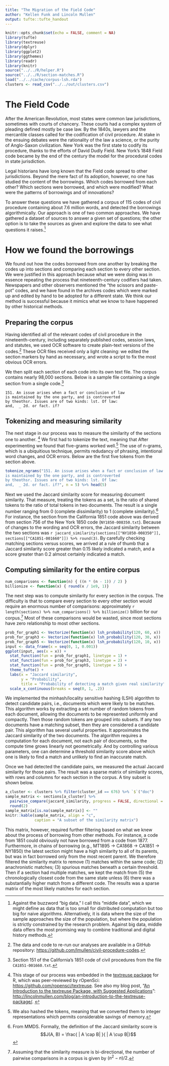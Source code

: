 ```yaml
---
title: "The Migration of the Field Code"
author: "Kellen Funk and Lincoln Mullen"
output: tufte::tufte_handout
---
```


```r
knitr::opts_chunk$set(echo = FALSE, comment = NA)
library(tufte)
library(textreuse)
library(dplyr)
library(ggplot2)
library(ggthemes)
library(readr)
library(knitr)
source("../../R/helper.R")
source("../../R/section-matches.R")
load("../../cache/corpus-lsh.rda")
clusters <- read_csv("../../out/clusters.csv")
```

# The Field Code

After the American Revolution, most states were common law jurisdictions, sometimes with courts of chancery. These courts had a complex system of pleading defined mostly be case law. By the 1840s, lawyers and the mercantile classes called for the codification of civil procedure. At stake in the ensuing debates were the rationality of the law a science, or the purity of Anglo-Saxon civilization. New York was the first state to codify its procedure, thanks to the efforts of David Dudly Field. New York's 1848 Field code became by the end of the century the model for the procedural codes in state jurisdiction.

\begin{figure}
\includegraphics{../aha2016/field-code-states-map.jpeg}
\caption{Field Code states by date of enactment. Many states subsequently revised their codes of civil procedure.}
\end{figure}

Legal historians have long known that the Field code spread to other jurisdictions. Beyond the mere fact of its adoption, however, no one has studied the content of the borrowings. Which codes borrowed from each other? Which sections were borrowed, and which were modified? What were the patterns of borrowings and of innovations? 

To answer these questions we have gathered a corpus of 115 codes of civil procedure containing about 7.6 million words, and detected the borrowings algorithmically. Our approach is one of two common approaches. We have gathered a dataset of sources to answer a given set of questions; the other option is to take the sources as given and explore the data to see what questions it raises.^[Against the buzzword "big data," I call this "middle data", which we might define as data that is too small for distributed computation but too big for naive algorithms. Alternatively, it is data where the size of the sample approaches the size of the population, but where the population is strictly constrained by the research problem. Against big data, middle data offers the most promising way to combine traditional and digital history methods.]

# How we found the borrowings

We found out how the codes borrowed from one another by breaking the codes up into sections and comparing each section to every other section. We were justified in this approach because what we were doing was in essence repeating the process that nineteenth-century codifiers had taken. Newspapers and other observers mentioned the "the scissors and paste-pot " codes, and we have found in the archives codes which were marked up and edited by hand to be adopted for a different state. We think our method is successful because it mimics what we know to have happened by other historical methods.

## Preparing the corpus

Having identified all of the relevant codes of civil procedure in the nineteenth-century, including separately published codes, session laws, and statutes, we used OCR software to create plain-text versions of the codes.^[The data and code to re-run our analyses are available in a GitHub repository: <https://github.com/lmullen/civil-procedure-codes>.] These OCR files received only a light cleaning: we edited the section markers by hand as necessary, and wrote a script to fix the most obvious OCR errors.

We then split each section of each code into its own text file. The corpus contains nearly 98,000 sections. Below is a sample file containing a single section from a single code.^[Section 151 of the California's 1851 code of civil procedures from the file `CA1851-001660.txt`.]

```
151. An issue arises when a fact or conclusion of law 
is maintained by the one party, and is controverted 
by theothsr. Issues are of two kinds: lst. Of law: 
and,  _ 2d. or fact. if?
```

## Tokenizing and measuring similarity

The next stage in our process was to measure the similarity of the sections one to another. ^[This stage of our process was embedded in the [textreuse package](https://github.com/ropensci/textreuse) for R, which was peer-reviewed by rOpenSci: <https://github.com/ropensci/textreuse>.  See also my blog post, "[An Introduction to the textreuse Package, with Suggested Applications](http://lincolnmullen.com/blog/an-introduction-to-the-textreuse-package/)": <http://lincolnmullen.com/blog/an-introduction-to-the-textreuse-package/>. ] We first had to tokenize the text, meaning that  After experimenting we found that five-grams worked well.^[We also hashed the tokens, meaning that we converted them to integer representations which permits considerable savings of memory.]  The use of n-grams, which is a ubiquitious technique, permits redudancy of phrasing, intentional word changes, and OCR errors. Below are the first five tokens from the section above.

```r
tokenize_ngrams("151. An issue arises when a fact or conclusion of law 
is maintained by the one party, and is controverted 
by theothsr. Issues are of two kinds: lst. Of law: 
and,  _ 2d. or fact. if?", n = 5) %>% head(5)
```

Next we used the Jaccard similarity score for measuring document similarity. That measure, treating the tokens as a set, is the ratio of shared tokens to the ratio of total tokens in two documents. The result is a single number ranging from 0 (complete dissimilarity) to 1 (complete similarity).^[From MMDS. Formally, the definition of the Jaccard similarity score is $$J(A, B) = \frac{ | A \cap B| }{ | A \cup B|}$$] For instance, the section from the California 1851 code above was derived from section 756 of the New York 1850 code (`NY1850-008350.txt`). Because of changes to the wording and OCR errors, the Jaccard similarity between the two sections was `r jaccard_similarity(sections[["NY1850-008350"]], sections[["CA1851-001660"]]) %>% round(3)`. By carefully checking matching sections versus scores, we arrived at a rule of thumb that a Jaccard similarity score greater than 0.15 likely indicated a match, and a score greater than 0.2 almost certainly indicated a match.

## Computing similarity for the entire corpus

```r
num_comparisons <- function(n) { ((n * (n - 1)) / 2) }
billionize <- function(x) { round(x / 1e9, 1)}
```

The next step was to compute similarity for every section in the corpus. The difficulty is that to compare every section to every other section would require an enormous number of comparisons: approximately `r length(sections) %>% num_comparisons() %>% billionize()` billion for our corpus.^[Assuming that the similarity measure is bi-directional, the number of pairwise comparisons in a corpus is given by $(n^2-n) / {2}$.] Most of these comparisons would be wasted, since most sections have zero relationship to most other sections.

```r
prob_for_graph1 <- Vectorize(function(x) lsh_probability(120, 60, x))
prob_for_graph3 <- Vectorize(function(x) lsh_probability(120, 30, x))
prob_for_graph5 <- Vectorize(function(x) lsh_probability(120, 10, x))
input <- data_frame(x = seq(0, 1, 0.001))
ggplot(input, aes(x = x)) + 
  stat_function(fun = prob_for_graph1, linetype = 1) +
  stat_function(fun = prob_for_graph3, linetype = 2) +
  stat_function(fun = prob_for_graph5, linetype = 5) +
  theme_tufte() +
  labs(x = "Jaccard similarity",
       y = "Probability",
       title = "Probability of detecting a match given real similarity") +
  scale_x_continuous(breaks = seq(0, 1, .2))
```

We implemented the minhash/locality sensitive hashing (LSH) algorithm to detect candidate pairs, i.e., documents which were likely to be matches. This algorithm works by extracting a set number of random tokens from each document, allowing the documents to be represented uniformly and compactly. Then those random tokens are grouped into subsets. If any two documents have a matching subset, then they are considered a candidate pair. This algorithm has several useful properties. It approximates the Jaccard similarity of the two documents. The algorithm requires a computation for each document, not each pair of documents, so the compute time grows linearly not geometrically. And by controlling various parameters, one can determine a threshold similarity score above which one is likely to find a match and unlikely to find an inaccurate match.

Once we had detected the candidate pairs, we measured the actual Jaccard similarity for those pairs. The result was a sparse matrix of similarity scores, with rows and columns for each section in the corpus. A tiny subset is shown below.

```r
a_cluster <- clusters %>% filter(cluster_id == 676) %>% `$`("doc")
sample_matrix <- sections[a_cluster] %>% 
  pairwise_compare(jaccard_similarity, progress = FALSE, directional = TRUE) %>% 
  round(2) 
sample_matrix[is.na(sample_matrix)] <- ""
knitr::kable(sample_matrix, align = "c", 
             caption = "A subset of the similarity matrix")
```

This matrix, however, required further filtering based on what we knew about the process of borrowing from other methods. For instance, a code from 1851 could obviously not have borrowed from a code from 1877. Furthermore, in chains of borrowing (e.g., MT1895 $\rightarrow$ CA1868 $\rightarrow$ CA1851 $\rightarrow$ NY1850) the latest section might have a high similarity to all of its parents, but was in fact borrowed only from the most recent parent. We therefore filtered the similarity matrix to remove (1) matches within the same code; (2) anachronistic matches; (3) spurious matches beneath a certain threshold. Then if a section had multiple matches, we kept the match from (5) the chronologically closest code from the same state unless (6) there was a substantially higher match from a different code. The results was a sparse matrix of the most likely matches for each section.

